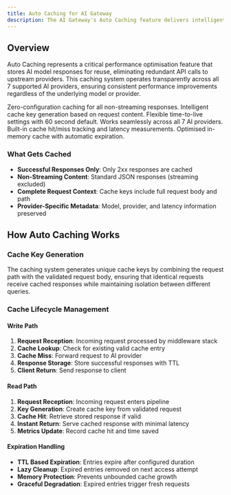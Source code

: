 ```yaml
---
title: Auto Caching for AI Gateway
description: The AI Gateway's Auto Caching feature delivers intelligent response caching for AI model interactions, automatically storing and serving frequently requested completions to dramatically reduce latency, optimise costs, and improve system performance. Organisations can achieve up to 95% latency reduction for repeated queries while maintaining response freshness and accuracy.
---
```


## Overview

Auto Caching represents a critical performance optimisation feature that stores AI model responses for reuse, eliminating redundant API calls to upstream providers. This caching system operates transparently across all 7 supported AI providers, ensuring consistent performance improvements regardless of the underlying model or provider.

<Columns cols={2}>
  <Card title="Automatic Response Caching">
    Zero-configuration caching for all non-streaming responses.
  </Card>
  <Card title="Automatic Cache Key Generation">
    Intelligent cache key generation based on request content.
  </Card>
  <Card title="Configurable TTL">
    Flexible time-to-live settings with 60 second default.
  </Card>
  <Card title="Provider Agnostic">
    Works seamlessly across all 7 AI providers.
  </Card>
  <Card title="Performance Metrics">
    Built-in cache hit/miss tracking and latency measurements.
  </Card>
  <Card title="Memory-Efficient Storage">
    Optimised in-memory cache with automatic expiration.
  </Card>
</Columns>

### What Gets Cached

- **Successful Responses Only**: Only 2xx responses are cached
- **Non-Streaming Content**: Standard JSON responses (streaming excluded)
- **Complete Request Context**: Cache keys include full request body and path
- **Provider-Specific Metadata**: Model, provider, and latency information preserved


## How Auto Caching Works

### Cache Key Generation

The caching system generates unique cache keys by combining the request path with the validated request body, ensuring that identical requests receive cached responses while maintaining isolation between different queries.

### Cache Lifecycle Management

#### Write Path
1. **Request Reception**: Incoming request processed by middleware stack
2. **Cache Lookup**: Check for existing valid cache entry
3. **Cache Miss**: Forward request to AI provider
4. **Response Storage**: Store successful responses with TTL
5. **Client Return**: Send response to client

#### Read Path
1. **Request Reception**: Incoming request enters pipeline
2. **Key Generation**: Create cache key from validated request
3. **Cache Hit**: Retrieve stored response if valid
4. **Instant Return**: Serve cached response with minimal latency
5. **Metrics Update**: Record cache hit and time saved

#### Expiration Handling
- **TTL Based Expiration**: Entries expire after configured duration
- **Lazy Cleanup**: Expired entries removed on next access attempt
- **Memory Protection**: Prevents unbounded cache growth
- **Graceful Degradation**: Expired entries trigger fresh requests
